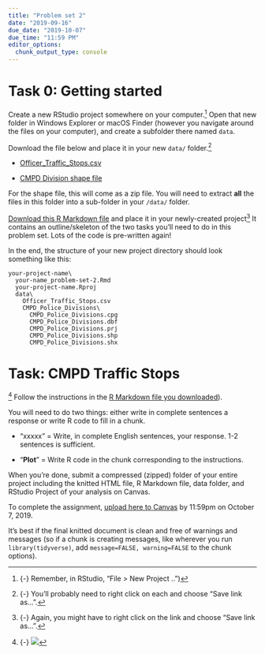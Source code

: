```yaml
---
title: "Problem set 2"
date: "2019-09-16"
due_date: "2019-10-07"
due_time: "11:59 PM"
editor_options: 
  chunk_output_type: console
---
```


# Task 0: Getting started

Create a new RStudio project somewhere on your computer.^[{-} Remember, in RStudio, "File > New Project ..")] Open that new folder in Windows Explorer or macOS Finder (however you navigate around the files on your computer), and create a subfolder there named `data`.

Download the file below and place it in your new `data/` folder.^[{-} You'll probably need to right click on each and choose "Save link as…".]

- <i class="fas fa-table"></i> [Officer_Traffic_Stops.csv](http://clt-charlotte.opendata.arcgis.com/datasets/c458bca429b542bbb31130c23510628a_7.csv)

- <i class="fas fa-table"></i> [CMPD Division shape file](http://clt-charlotte.opendata.arcgis.com/datasets/47167ee6d69248acbd825f2859c68dbf_5.zip)

For the shape file, this will come as a zip file. You will need to extract **all** the files in this folder into a sub-folder in your `/data/` folder.

[Download this R Markdown file](/files/your-name_problem-set-2.Rmd) and place it in your newly-created project^[{-} Again, you might have to right click on the link and choose "Save link as…".] It contains an outline/skeleton of the two tasks you'll need to do in this problem set. Lots of the code is pre-written again!

In the end, the structure of your new project directory should look something like this:

```
your-project-name\
  your-name_problem-set-2.Rmd
  your-project-name.Rproj
  data\
    Officer_Traffic_Stops.csv
    CMPD_Police_Divisions\
      CMPD_Police_Divisions.cpg
      CMPD_Police_Divisions.dbf
      CMPD_Police_Divisions.prj
      CMPD_Police_Divisions.shp
      CMPD_Police_Divisions.shx
```

# Task: CMPD Traffic Stops

^[{-} ![](https://media.giphy.com/media/l2Jed4yKA1OlaFJPW/giphy.gif)] Follow the instructions in the [R Markdown file you downloaded](/files/your-name_problem-set-2.Rmd)).

You will need to do two things: either write in complete sentences a response or write R code to fill in a chunk.

- "xxxxx" = Write, in complete English sentences, your response. 1-2 sentences is sufficient.

- "**Plot**" = Write R code in the chunk corresponding to the instructions.

When you're done, submit a compressed (zipped) folder of your entire project including the knitted HTML file, R Markdown file, data folder, and RStudio Project of your analysis on Canvas. 

To complete the assignment, [upload here to Canvas](https://uncc.instructure.com/courses/110218/assignments/655332) by 11:59pm on October 7, 2019.

It's best if the final knitted document is clean and free of warnings and messages (so if a chunk is creating messages, like wherever you run `library(tidyverse)`, add `message=FALSE, warning=FALSE` to the chunk options).
